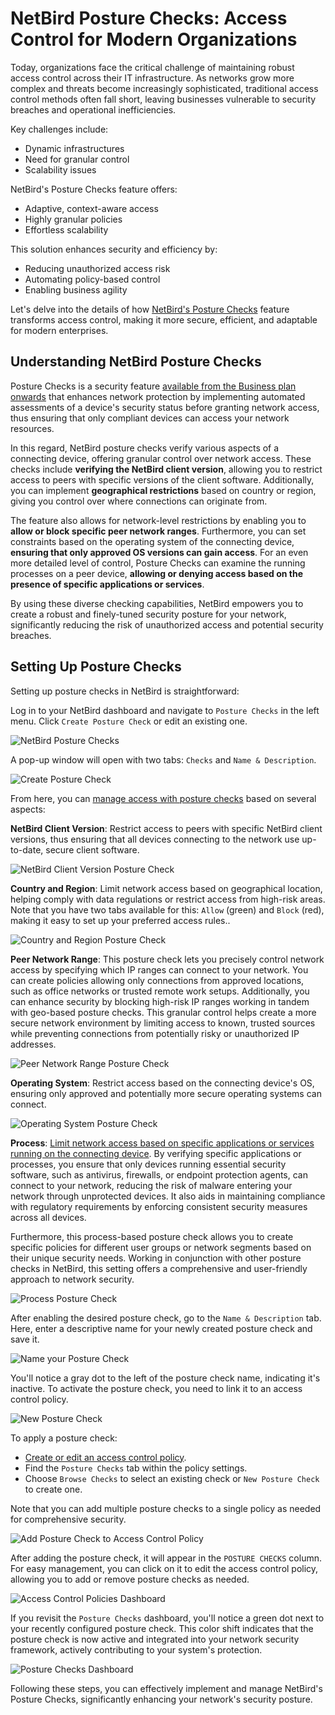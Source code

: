 # NetBird Posture Checks: Access Control for Modern Organizations

Today, organizations face the critical challenge of maintaining robust access control across their IT infrastructure. As networks grow more complex and threats become increasingly sophisticated, traditional access control methods often fall short, leaving businesses vulnerable to security breaches and operational inefficiencies.

Key challenges include:

* Dynamic infrastructures
* Need for granular control
* Scalability issues

NetBird's Posture Checks feature offers:

* Adaptive, context-aware access
* Highly granular policies
* Effortless scalability

This solution enhances security and efficiency by:

* Reducing unauthorized access risk
* Automating policy-based control
* Enabling business agility

Let's delve into the details of how [NetBird's Posture Checks](https://docs.netbird.io/how-to/manage-posture-checks) feature transforms access control, making it more secure, efficient, and adaptable for modern enterprises.

## Understanding NetBird Posture Checks

Posture Checks is a security feature [available from the Business plan onwards](https://netbird.io/pricing) that enhances network protection by implementing automated assessments of a device's security status before granting network access, thus ensuring that only compliant devices can access your network resources.

In this regard, NetBird posture checks verify various aspects of a connecting device, offering granular control over network access. These checks include **verifying the NetBird client version**, allowing you to restrict access to peers with specific versions of the client software. Additionally, you can implement **geographical restrictions** based on country or region, giving you control over where connections can originate from.

The feature also allows for network-level restrictions by enabling you to **allow or block specific peer network ranges**. Furthermore, you can set constraints based on the operating system of the connecting device, **ensuring that only approved OS versions can gain access**. For an even more detailed level of control, Posture Checks can examine the running processes on a peer device, **allowing or denying access based on the presence of specific applications or services**.

By using these diverse checking capabilities, NetBird empowers you to create a robust and finely-tuned security posture for your network, significantly reducing the risk of unauthorized access and potential security breaches.

## Setting Up Posture Checks

Setting up posture checks in NetBird is straightforward:

Log in to your NetBird dashboard and navigate to `Posture Checks` in the left menu. Click `Create Posture Check` or edit an existing one.

![NetBird Posture Checks](/docs-static/img/how-to-guides/posture-checks/posture-checks-01.png)

A pop-up window will open with two tabs: `Checks` and `Name & Description`.

![Create Posture Check](/docs-static/img/how-to-guides/posture-checks/posture-checks-02.png)

From here, you can [manage access with posture checks](https://docs.netbird.io/how-to/manage-posture-checks) based on several aspects:

**NetBird Client Version**: Restrict access to peers with specific NetBird client versions, thus ensuring that all devices connecting to the network use up-to-date, secure client software.

![NetBird Client Version Posture Check](/docs-static/img/how-to-guides/posture-checks/posture-checks-03.png)

**Country and Region**: Limit network access based on geographical location, helping comply with data regulations or restrict access from high-risk areas. Note that you have two tabs available for this: `Allow` (green) and `Block` (red), making it easy to set up your preferred access rules..

![Country and Region Posture Check](/docs-static/img/how-to-guides/posture-checks/posture-checks-04.png)

**Peer Network Range**: This posture check lets you precisely control network access by specifying which IP ranges can connect to your network. You can create policies allowing only connections from approved locations, such as office networks or trusted remote work setups. Additionally, you can enhance security by blocking high-risk IP ranges working in tandem with geo-based posture checks. This granular control helps create a more secure network environment by limiting access to known, trusted sources while preventing connections from potentially risky or unauthorized IP addresses.

![Peer Network Range Posture Check](/docs-static/img/how-to-guides/posture-checks/posture-checks-05.png)

**Operating System**: Restrict access based on the connecting device's OS, ensuring only approved and potentially more secure operating systems can connect.

![Operating System Posture Check](/docs-static/img/how-to-guides/posture-checks/posture-checks-06.png)

**Process**: [Limit network access based on specific applications or services running on the connecting device](https://netbird.io/knowledge-hub/limit-network-access-based-on-running-processes). By verifying specific applications or processes, you ensure that only devices running essential security software, such as antivirus, firewalls, or endpoint protection agents, can connect to your network, reducing the risk of malware entering your network through unprotected devices. It also aids in maintaining compliance with regulatory requirements by enforcing consistent security measures across all devices. 

Furthermore, this process-based posture check allows you to create specific policies for different user groups or network segments based on their unique security needs. Working in conjunction with other posture checks in NetBird, this setting offers a comprehensive and user-friendly approach to network security.

![Process Posture Check](/docs-static/img/how-to-guides/posture-checks/posture-checks-07.png)

After enabling the desired posture check, go to the `Name & Description` tab. Here, enter a descriptive name for your newly created posture check and save it. 

![Name your Posture Check](/docs-static/img/how-to-guides/posture-checks/posture-checks-08.png)

You'll notice a gray dot to the left of the posture check name, indicating it's inactive. To activate the posture check, you need to link it to an access control policy. 

![New Posture Check](/docs-static/img/how-to-guides/posture-checks/posture-checks-09.png)

To apply a posture check:

* [Create or edit an access control policy](https://docs.netbird.io/how-to/manage-network-access).
* Find the `Posture Checks` tab within the policy settings.
* Choose `Browse Checks` to select an existing check or `New Posture Check` to create one.

Note that you can add multiple posture checks to a single policy as needed for comprehensive security.

![Add Posture Check to Access Control Policy](/docs-static/img/how-to-guides/posture-checks/posture-checks-10.png)

After adding the posture check, it will appear in the `POSTURE CHECKS` column. For easy management, you can click on it to edit the access control policy, allowing you to add or remove posture checks as needed.

![Access Control Policies Dashboard](/docs-static/img/how-to-guides/posture-checks/posture-checks-11.png)

If you revisit the `Posture Checks` dashboard, you'll notice a green dot next to your recently configured posture check. This color shift indicates that the posture check is now active and integrated into your network security framework, actively contributing to your system's protection.

![Posture Checks Dashboard](/docs-static/img/how-to-guides/posture-checks/posture-checks-12.png)

Following these steps, you can effectively implement and manage NetBird's Posture Checks, significantly enhancing your network's security posture.